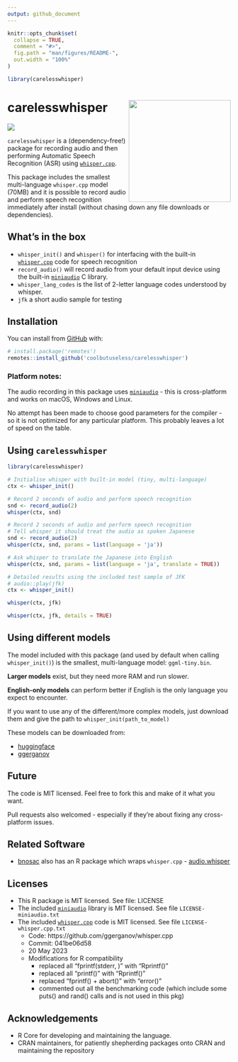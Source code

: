 ```yaml
---
output: github_document
---
```


<!-- README.md is generated from README.Rmd. Please edit that file -->

```r
knitr::opts_chunk$set(
  collapse = TRUE,
  comment = "#>",
  fig.path = "man/figures/README-",
  out.width = "100%"
)

library(carelesswhisper)
```

# carelesswhisper <img src="man/figures/logo.png" align="right" height="230/"/>

<!-- badges: start -->
![](https://img.shields.io/badge/cool-useless-green.svg)
<!-- badges: end -->

`carelesswhisper` is a (dependency-free!) package for recording audio and then
performing Automatic Speech Recognition (ASR) using [`whisper.cpp`](https://github.com/ggerganov/whisper.cpp).

This package includes the smallest multi-language `whisper.cpp` model (70MB) and it is possible to record audio and perform
speech recognition immediately after install (without chasing down any file downloads or dependencies).


## What's in the box

* `whisper_init()` and `whisper()` for interfacing with the built-in [`whisper.cpp`](https://github.com/ggerganov/whisper.cpp) code for speech recognition
* `record_audio()` will record audio from your default input device using the built-in 
  [`miniaudio`](https://github.com/mackron/miniaudio) C library.
* `whisper_lang_codes` is the list of 2-letter language codes understood by whisper.
* `jfk` a short audio sample for testing 


## Installation

You can install from [GitHub](https://github.com/coolbutuseless/carelesswhisper) with:

``` r
# install.package('remotes')
remotes::install_github('coolbutuseless/carelesswhisper')
```

### Platform notes:

The audio recording in this package uses [`miniaudio`](https://github.com/mackron/miniaudio) - this is cross-platform and
 works on macOS, Windows and Linux.

No attempt has been made to choose good parameters for the compiler - so it
is not optimized for any particular platform.  This probably leaves a lot 
of speed on the table.


## Using `carelesswhisper`


```r
library(carelesswhisper)

# Initialise whisper with built-in model (tiny, multi-language)
ctx <- whisper_init()

# Record 2 seconds of audio and perform speech recognition
snd <- record_audio(2)
whisper(ctx, snd)

# Record 2 seconds of audio and perform speech recognition
# Tell whisper it should treat the audio as spoken Japanese
snd <- record_audio(2)
whisper(ctx, snd, params = list(language = 'ja'))

# Ask whisper to translate the Japanese into English
whisper(ctx, snd, params = list(language = 'ja', translate = TRUE))
```


```r
# Detailed results using the included test sample of JFK
# audio::play(jfk)
ctx <- whisper_init()

whisper(ctx, jfk)

whisper(ctx, jfk, details = TRUE)
```



## Using different models

The model included with this package (and used by default when calling `whisper_init()`) 
is the smallest, multi-language model: `ggml-tiny.bin`.  

**Larger models** exist, but 
they need more RAM and run slower.

**English-only models** can perform better if English is the only language you 
expect to encounter.

If you want to use any of the different/more complex models, just 
download them and give the path to `whisper_init(path_to_model)`

These models can be downloaded from:

* [huggingface](https://huggingface.co/ggerganov/whisper.cpp/tree/main)
* [ggerganov](https://ggml.ggerganov.com/)


## Future

The code is MIT licensed.  Feel free to fork this and make of it what you want.

Pull requests also welcomed - especially if they're about fixing any cross-platform issues.


## Related Software

* [bnosac](https://www.bnosac.be/) also has an R package which wraps `whisper.cpp` - [audio.whisper](https://github.com/bnosac/audio.whisper)

## Licenses

* This R package is MIT licensed.  See file: LICENSE
* The included [`miniaudio`](https://github.com/mackron/miniaudio) library is MIT licensed. See file `LICENSE-miniaudio.txt`
* The included [`whisper.cpp`](https://github.com/ggerganov/whisper.cpp) code is MIT licensed. See file `LICENSE-whisper.cpp.txt`
    * Code: https://github.com/ggerganov/whisper.cpp
    * Commit: 041be06d58
    * 20 May 2023
    * Modifications for R compatibility
        * replaced all "fprintf(stderr, )" with "Rprintf()"
        * replaced all "printf()" with "Rprintf()"
        * replaced "fprintf() + abort()" with "error()"
        * commented out all the benchmarking code (which include some puts() and rand() calls and is not used in this pkg)


## Acknowledgements

* R Core for developing and maintaining the language.
* CRAN maintainers, for patiently shepherding packages onto CRAN and maintaining
  the repository
